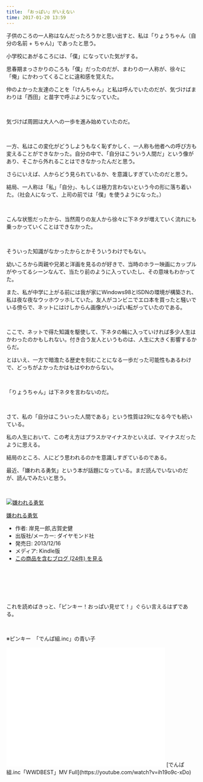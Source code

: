 ```yaml
---
title: 「おっぱい」がいえない
time: 2017-01-20 13:59
---
```


子供のころの一人称はなんだったろうかと思い出すと、私は「りょうちゃん（自分の名前 + ちゃん)」であったと思う。

小学校にあがるころには、「僕」になっていた気がする。

思春期まっさかりのころも「僕」だったのだが、まわりの一人称が、徐々に「俺」にかわってくることに違和感を覚えた。

仲のよかった友達のことを「けんちゃん」と私は呼んでいたのだが、気づけばまわりは「西田」と苗字で呼ぶようになっていた。

&nbsp;

気づけば周囲は大人への一歩を進み始めていたのだ。

&nbsp;

一方、私はこの変化がどうしようもなく恥ずかしく、一人称も他者への呼び方も変えることができなかった。自分の中で、「自分はこういう人間だ」という像があり、そこから外れることはできなかったんだと思う。

さらにいえば、人からどう見られているか、を意識しすぎていたのだと思う。

結局、一人称は「私」「自分」、もしくは極力言わないという今の形に落ち着いた。（社会人になって、上司の前では「僕」を使うようになった。）

&nbsp;

こんな状態だったから、当然周りの友人から徐々に下ネタが増えていく流れにも乗っかっていくことはできなかった。

&nbsp;

そういった知識がなかったからとかそういうわけでもない。

幼いころから両親や兄弟と洋画を見るのが好きで、当時のホラー映画にカップルがやってるシーンなんて、当たり前のように入っていたし、その意味もわかってた。

また、私が中学に上がる前には我が家にWindows98とISDNの環境が構築され、私は夜な夜なウッホウッホしていた。友人がコンビニでエロ本を買ったと騒いでいる傍らで、ネットにはけしからん画像がいっぱい転がっていたのである。

&nbsp;

ここで、ネットで得た知識を駆使して、下ネタの輪に入っていければ多少人生はかわったのかもしれない。付き合う友人というものは、人生に大きく影響するからだ。

とはいえ、一方で暗澹たる歴史を刻むことになる一歩だった可能性もあるわけで、どっちがよかったかはもはやわからない。

&nbsp;

「りょうちゃん」は下ネタを言わないのだ。

&nbsp;

さて、私の「自分はこういった人間である」という性質は29になる今でも続いている。

私の人生において、この考え方はプラスかマイナスかといえば、マイナスだったように思える。

結局のところ、人にどう思われるのかを意識しすぎているのである。

最近、「嫌われる勇気」という本が話題になっている。まだ読んでいないのだが、読んでみたいと思う。

&nbsp;

[![嫌われる勇気](https://images-fe.ssl-images-amazon.com/images/I/51pfi-lM-HL._SL160_.jpg "嫌われる勇気")](http://www.amazon.co.jp/exec/obidos/ASIN/B00H7RACY8/hatena-blog-22/)

[嫌われる勇気](http://www.amazon.co.jp/exec/obidos/ASIN/B00H7RACY8/hatena-blog-22/)

- 作者: 岸見一郎,古賀史健
- 出版社/メーカー: ダイヤモンド社
- 発売日: 2013/12/16
- メディア: Kindle版
- [この商品を含むブログ (24件) を見る](http://d.hatena.ne.jp/asin/B00H7RACY8/hatena-blog-22)

&nbsp;

&nbsp;

&nbsp;

これを読めばきっと、「ピンキー！おっぱい見せて！」ぐらい言えるはずである。

&nbsp;

※ピンキー　「でんぱ組.inc」の青い子

<iframe src="//www.youtube.com/embed/ih19o9c-xDo" width="420" height="315" frameborder="0" allowfullscreen=""></iframe>  
[でんぱ組.inc「WWDBEST」MV Full](https://youtube.com/watch?v=ih19o9c-xDo)

&nbsp;

&nbsp;

&nbsp;

&nbsp;

&nbsp;

&nbsp;

&nbsp;
